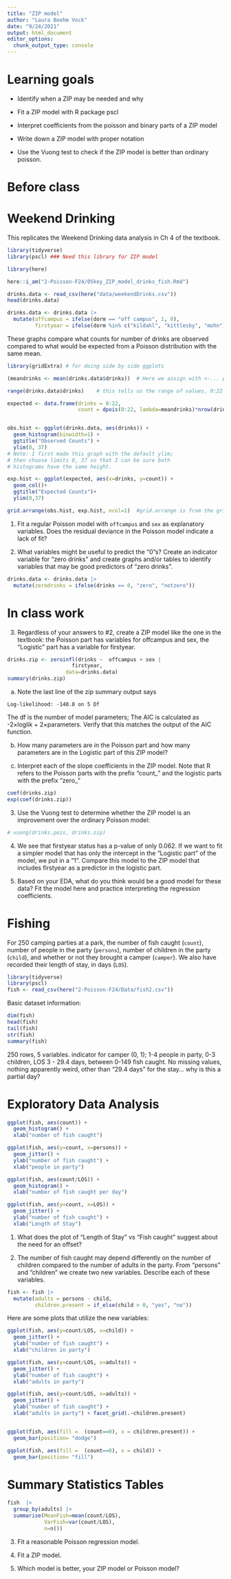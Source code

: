 ```yaml
---
title: "ZIP model"
author: "Laura Boehm Vock"
date: "9/24/2021"
output: html_document
editor_options: 
  chunk_output_type: console
---
```


# Learning goals 
-  Identify when a ZIP may be needed and why

-  Fit a ZIP model with R package pscl

-  Interpret coefficients from the poisson and binary parts of a ZIP model

-  Write down a ZIP model with proper notation

-  Use the Vuong test to check if the ZIP model is better than ordinary poisson.

# Before class

# Weekend Drinking

This replicates the Weekend Drinking data analysis in Ch 4 of the textbook.

```r
library(tidyverse)
library(pscl) ### Need this library for ZIP model

library(here)

here::i_am("2-Poisson-F24/05key_ZIP_model_drinks_fish.Rmd")

drinks.data <- read_csv(here("data/weekendDrinks.csv"))
head(drinks.data)

drinks.data <- drinks.data |>
  mutate(offcampus = ifelse(dorm == "off campus", 1, 0),
         firstyear = ifelse(dorm %in% c("kildahl", "kittlesby", "mohn"), 1, 0))
```

These graphs compare what counts for number of drinks are observed compared to what would be expected from a Poisson distribution with the same mean.

```r
library(gridExtra) # for doing side by side ggplots

(meandrinks <- mean(drinks.data$drinks))  # Here we assign with <-... putting ( ) around it prints it out too! 

range(drinks.data$drinks)    # this tells us the range of values, 0:22 to use below.

expected <- data.frame(drinks = 0:22,    
                       count = dpois(0:22, lambda=meandrinks)*nrow(drinks.data))


obs.hist <- ggplot(drinks.data, aes(drinks)) + 
  geom_histogram(binwidth=1) +
  ggtitle("Observed Counts") +
  ylim(0, 37)  
# Note: I first made this graph with the default ylim; 
# then choose limits 0, 37 so that I can be sure both
# histograms have the same height.

exp.hist <- ggplot(expected, aes(x=drinks, y=count)) +
  geom_col()+
  ggtitle("Expected Counts")+
  ylim(0,37)

grid.arrange(obs.hist, exp.hist, ncol=1)  #grid.arrange is from the gridExtra package
```


1. Fit a regular Poisson model with `offcampus` and `sex` as explanatory variables. Does the residual deviance in the Poisson model indicate a lack of fit?



2. What variables might be useful to predict the "0"s? Create an indicator variable for "zero drinks" and create graphs and/or tables to identify variables that may be good predictors of "zero drinks".

```r
drinks.data <- drinks.data |>
  mutate(zerodrinks = ifelse(drinks == 0, "zero", "notzero"))

```


# In class work

3. Regardless of your answers to #2, create a ZIP model like the one in the textbook: the Poisson part has variables for offcampus and sex, the "Logistic" part has a variable for firstyear. 

```r
drinks.zip <- zeroinfl(drinks ~  offcampus + sex | 
                     firstyear,
                   data=drinks.data)
summary(drinks.zip)
```

a. Note the last line of the zip summary output says

`Log-likelihood: -140.8 on 5 Df`

The df is the number of model parameters; The AIC is calculated as -2$\times$loglik + 2$\times$parameters. Verify that this matches the output of the AIC function.



b. How many parameters are in the Poisson part and how many parameters are in the Logistic part of this ZIP model?



c. Interpret each of the slope coefficients in the ZIP model. Note that R refers to the Poisson parts with the prefix "count_" and the logistic parts with the prefix "zero_"
```r
coef(drinks.zip)
exp(coef(drinks.zip))
```




3. Use the Vuong test to determine whether the ZIP model is an improvement over the ordinary Poisson model:

```r
# vuong(drinks.pois, drinks.zip) 
```



4. We see that firstyear status has a p-value of only 0.062. If we want to fit a simpler model that has only the intercept in the "Logistic part" of the model, we put in a "1". Compare this model to the ZIP model that includes firstyear as a predictor in the logistic part. 




5. Based on your EDA, what do you think would be a good model for these data? Fit the model here and practice interpreting the regression coefficients.



# Fishing
For 250 camping parties at a park, the number of fish caught (`count`), number of people in the party (`persons`), number of children in the party (`child`), and whether or not they brought a camper (`camper`). We also have recorded their length of stay, in days (`LOS`).

```r
library(tidyverse)
library(pscl)
fish <- read_csv(here("2-Poisson-F24/Data/fish2.csv"))
```


Basic dataset information:
```r
dim(fish)
head(fish)
tail(fish)
str(fish)
summary(fish)
```

250 rows, 5 variables.
indicator for camper (0, 1); 1-4 people in party, 0-3 children, LOS 3 - 29.4 days, between 0-149 fish caught. No missing values, nothing apparently weird, other than "29.4 days" for the stay... why is this a partial day?


# Exploratory Data Analysis
```r
ggplot(fish, aes(count)) +
  geom_histogram() + 
  xlab("number of fish caught")

ggplot(fish, aes(y=count, x=persons)) + 
  geom_jitter() +
  ylab("number of fish caught") + 
  xlab("people in party")

ggplot(fish, aes(count/LOS)) + 
  geom_histogram() + 
  xlab("number of fish caught per day")

ggplot(fish, aes(y=count, x=LOS)) + 
  geom_jitter() +
  ylab("number of fish caught") + 
  xlab("Length of Stay")
```

1. What does the plot of "Length of Stay" vs "Fish caught" suggest about the need for an offset?



2. The number of fish caught may depend differently on the number of children compared to the number of adults in the party. From "persons" and "children" we create two new variables. Describe each of these variables.

```r
fish <- fish |>
  mutate(adults = persons - child,
         children.present = if_else(child > 0, "yes", "no"))
```


Here are some plots that utilize the new variables:

```r
ggplot(fish, aes(y=count/LOS, x=child)) + 
  geom_jitter() +
  ylab("number of fish caught") + 
  xlab("children in party") 

ggplot(fish, aes(y=count/LOS, x=adults)) + 
  geom_jitter() +
  ylab("number of fish caught") + 
  xlab("adults in party") 

ggplot(fish, aes(y=count/LOS, x=adults)) + 
  geom_jitter() +
  ylab("number of fish caught") + 
  xlab("adults in party") + facet_grid(.~children.present)


ggplot(fish, aes(fill =  (count==0), x = children.present)) + 
  geom_bar(position= "dodge")

ggplot(fish, aes(fill =  (count==0), x = child)) + 
  geom_bar(position= "fill")
```


# Summary Statistics Tables
```r
fish  |> 
  group_by(adults) |> 
  summarise(MeanFish=mean(count/LOS), 
            VarFish=var(count/LOS),
            n=n())
```


3. Fit a reasonable Poisson regression model.



4. Fit a ZIP model. 



5. Which model is better, your ZIP model or Poisson model?





